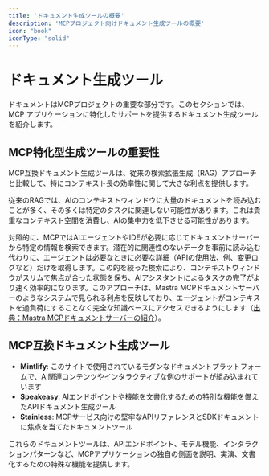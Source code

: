 ```yaml
---
title: 'ドキュメント生成ツールの概要'
description: 'MCPプロジェクト向けドキュメント生成ツールの概要'
icon: "book"
iconType: "solid"
---
```


# <Icon icon="book" iconType="solid" color="#3B82F6" /> ドキュメント生成ツール

ドキュメントはMCPプロジェクトの重要な部分です。このセクションでは、MCP アプリケーションに特化したサポートを提供するドキュメント生成ツールを紹介します。

## MCP特化型生成ツールの重要性

MCP互換ドキュメント生成ツールは、従来の検索拡張生成（RAG）アプローチと比較して、特にコンテキスト長の効率性に関して大きな利点を提供します。

従来のRAGでは、AIのコンテキストウィンドウに大量のドキュメントを読み込むことが多く、その多くは特定のタスクに関連しない可能性があります。これは貴重なコンテキスト空間を消費し、AIの集中力を低下させる可能性があります。

対照的に、MCPではAIエージェントやIDEが必要に応じてドキュメントサーバーから特定の情報を検索できます。潜在的に関連性のないデータを事前に読み込む代わりに、エージェントは必要なときに必要な詳細（APIの使用法、例、変更ログなど）だけを取得します。この的を絞った検索により、コンテキストウィンドウがスリムで焦点が合った状態を保ち、AIアシスタントによるタスクの完了がより速く効率的になります。このアプローチは、Mastra MCPドキュメントサーバーのようなシステムで見られる利点を反映しており、エージェントがコンテキストを過負荷にすることなく完全な知識ベースにアクセスできるようにします（[出典：Mastra MCPドキュメントサーバーの紹介](https://mastra.ai/blog/introducing-mastra-mcp)）。

## <Icon icon="star" iconType="solid" /> MCP互換ドキュメント生成ツール

- <Icon icon="leaf" iconType="solid" /> **Mintlify**: このサイトで使用されているモダンなドキュメントプラットフォームで、AI関連コンテンツやインタラクティブな例のサポートが組み込まれています
- <Icon icon="microphone-alt" iconType="solid" /> **Speakeasy**: AIエンドポイントや機能を文書化するための特別な機能を備えたAPIドキュメント生成ツール
- <Icon icon="shield-alt" iconType="solid" /> **Stainless**: MCPサービス向けの堅牢なAPIリファレンスとSDKドキュメントに焦点を当てたドキュメントツール

これらのドキュメントツールは、APIエンドポイント、モデル機能、インタラクションパターンなど、MCPアプリケーションの独自の側面を説明、実演、文書化するための特殊な機能を提供します。 